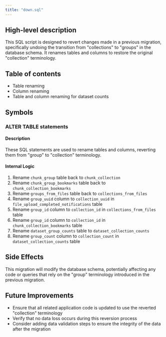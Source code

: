 ```yaml
---
title: "down.sql"
---
```


## High-level description
This SQL script is designed to revert changes made in a previous migration, specifically undoing the transition from "collections" to "groups" in the database schema. It renames tables and columns to restore the original "collection" terminology.

## Table of contents
- Table renaming
- Column renaming
- Table and column renaming for dataset counts

## Symbols

### ALTER TABLE statements
#### Description
These SQL statements are used to rename tables and columns, reverting them from "group" to "collection" terminology.

#### Internal Logic
1. Rename `chunk_group` table back to `chunk_collection`
2. Rename `chunk_group_bookmarks` table back to `chunk_collection_bookmarks`
3. Rename `groups_from_files` table back to `collections_from_files`
4. Rename `group_uuid` column to `collection_uuid` in `file_upload_completed_notifications` table
5. Rename `group_id` column to `collection_id` in `collections_from_files` table
6. Rename `group_id` column to `collection_id` in `chunk_collection_bookmarks` table
7. Rename `dataset_group_counts` table to `dataset_collection_counts`
8. Rename `group_count` column to `collection_count` in `dataset_collection_counts` table

## Side Effects
This migration will modify the database schema, potentially affecting any code or queries that rely on the "group" terminology introduced in the previous migration.

## Future Improvements
- Ensure that all related application code is updated to use the reverted "collection" terminology
- Verify that no data loss occurs during this reversion process
- Consider adding data validation steps to ensure the integrity of the data after the migration